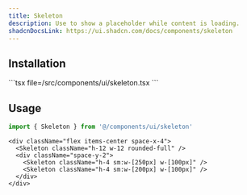 ```yaml
---
title: Skeleton
description: Use to show a placeholder while content is loading.
shadcnDocsLink: https://ui.shadcn.com/docs/components/skeleton
---
```


<ComponentPreview component="skeleton" />

## Installation

<Installation component="skeleton">
  ```tsx file=<rootDir>/src/components/ui/skeleton.tsx
  ```
</Installation>

## Usage

```ts
import { Skeleton } from '@/components/ui/skeleton'
```

```tsx
<div className="flex items-center space-x-4">
  <Skeleton className="h-12 w-12 rounded-full" />
  <div className="space-y-2">
    <Skeleton className="h-4 sm:w-[250px] w-[100px]" />
    <Skeleton className="h-4 sm:w-[200px] w-[100px]" />
  </div>
</div>
```